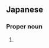 ==Japanese==
{{ja-kanjitab|おお|ぬま|yomi=k}}

===Proper noun===
{{ja-pos|おおぬま|proper|hhira=おほぬま}}

# {{surname|lang=ja|sort=おおぬま}}